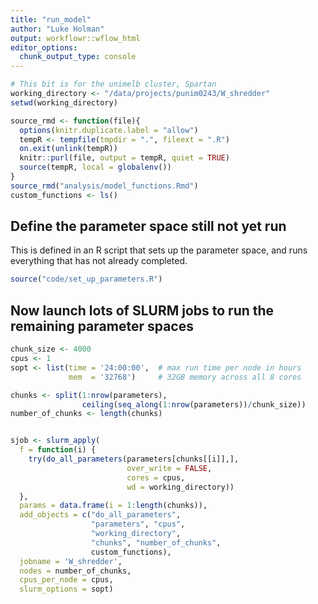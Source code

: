 ```yaml
---
title: "run_model"
author: "Luke Holman"
output: workflowr::wflow_html
editor_options:
  chunk_output_type: console
---
```


```r
# This bit is for the unimelb cluster, Spartan
working_directory <- "/data/projects/punim0243/W_shredder"
setwd(working_directory)
```


```r
source_rmd <- function(file){
  options(knitr.duplicate.label = "allow")
  tempR <- tempfile(tmpdir = ".", fileext = ".R")
  on.exit(unlink(tempR))
  knitr::purl(file, output = tempR, quiet = TRUE)
  source(tempR, local = globalenv())
}
source_rmd("analysis/model_functions.Rmd")
custom_functions <- ls()
```


## Define the parameter space still not yet run
This is defined in an R script that sets up the parameter space, and runs everything that has not already completed.
```r
source("code/set_up_parameters.R")
```


## Now launch lots of SLURM jobs to run the remaining parameter spaces
```r
chunk_size <- 4000
cpus <- 1
sopt <- list(time = '24:00:00',  # max run time per node in hours
             mem  = '32768')     # 32GB memory across all 8 cores

chunks <- split(1:nrow(parameters),
                ceiling(seq_along(1:nrow(parameters))/chunk_size))
number_of_chunks <- length(chunks)


sjob <- slurm_apply(
  f = function(i) {
    try(do_all_parameters(parameters[chunks[[i]],], 
                          over_write = FALSE, 
                          cores = cpus,
                          wd = working_directory))
  },
  params = data.frame(i = 1:length(chunks)),
  add_objects = c("do_all_parameters", 
                  "parameters", "cpus",
                  "working_directory",
                  "chunks", "number_of_chunks",
                  custom_functions),
  jobname = 'W_shredder',
  nodes = number_of_chunks, 
  cpus_per_node = cpus, 
  slurm_options = sopt)
```

